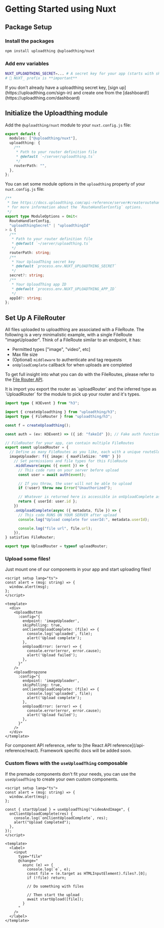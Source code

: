 

# Getting Started using Nuxt

## Package Setup

<Steps>

### Install the packages

```bash copy npm2yarn
npm install uploadthing @uploadthing/nuxt
```

### Add env variables

```bash
NUXT_UPLOADTHING_SECRET=... # A secret key for your app (starts with sk_live_)
# 🖕 NUXT_ prefix is **important**
```

<Callout type="warning">
  If you don't already have a uploadthing secret key, [sign
  up](https://uploadthing.com/sign-in) and create one from the
  [dashboard!](https://uploadthing.com/dashboard)
</Callout>

</Steps>

## Initialize the Uploadthing module

Add the `@uploadthing/nuxt` module to your `nuxt.config.js` file:

```ts copy filename="nuxt.config.js"
export default {
  modules: ["@uploadthing/nuxt"],
  uploadthing: {
    /**
     * Path to your router definition file
     * @default `~/server/uploadthing.ts`
     */
    routerPath: "",
  },
};
```

You can set some module options in the `uploadthing` property of your
`nuxt.config.js` file:

```ts
/**
 * See https://docs.uploadthing.com/api-reference/server#createroutehandler
 * for more information about the `RouteHandlerConfig` options.
 */
export type ModuleOptions = Omit<
  RouteHandlerConfig,
  "uploadthingSecret" | "uploadthingId"
> & {
  /**
   * Path to your router definition file
   * @default `~/server/uploadthing.ts`
   */
  routerPath: string;
  /**
   * Your UploadThing secret key
   * @default `process.env.NUXT_UPLOADTHING_SECRET`
   */
  secret?: string;
  /**
   * Your UploadThing app ID
   * @default `process.env.NUXT_UPLOADTHING_APP_ID`
   */
  appId?: string;
};
```

## Set Up A FileRouter

All files uploaded to uploadthing are associated with a FileRoute. The following
is a very minimalistic example, with a single FileRoute "imageUploader". Think
of a FileRoute similar to an endpoint, it has:

- Permitted types ["image", "video", etc]
- Max file size
- (Optional) `middleware` to authenticate and tag requests
- `onUploadComplete` callback for when uploads are completed

To get full insight into what you can do with the FileRoutes, please refer to
the [File Router API](/api-reference/server#file-routes).

<Callout type="info">
  It is import you export the router as `uploadRouter` and the inferred type as
  `UploadRouter` for the module to pick up your router and it's types.
</Callout>

```ts copy filename="src/lib/server/uploadthing.ts"
import type { H3Event } from "h3";

import { createUploadthing } from "uploadthing/h3";
import type { FileRouter } from "uploadthing/h3";

const f = createUploadthing();

const auth = (ev: H3Event) => ({ id: "fakeId" }); // Fake auth function

// FileRouter for your app, can contain multiple FileRoutes
export const uploadRouter = {
  // Define as many FileRoutes as you like, each with a unique routeSlug
  imageUploader: f({ image: { maxFileSize: "4MB" } })
    // Set permissions and file types for this FileRoute
    .middleware(async ({ event }) => {
      // This code runs on your server before upload
      const user = await auth(event);

      // If you throw, the user will not be able to upload
      if (!user) throw new Error("Unauthorized");

      // Whatever is returned here is accessible in onUploadComplete as `metadata`
      return { userId: user.id };
    })
    .onUploadComplete(async ({ metadata, file }) => {
      // This code RUNS ON YOUR SERVER after upload
      console.log("Upload complete for userId:", metadata.userId);

      console.log("file url", file.url);
    }),
} satisfies FileRouter;

export type UploadRouter = typeof uploadRouter;
```

### Upload some files!

Just mount one of our components in your app and start uploading files!

```vue copy filename="pages/index.vue"
<script setup lang="ts">
const alert = (msg: string) => {
  window.alert(msg);
};
</script>

<template>
  <div>
    <UploadButton
      :config="{
        endpoint: 'imageUploader',
        skipPolling: true,
        onClientUploadComplete: (file) => {
          console.log('uploaded', file);
          alert('Upload complete');
        },
        onUploadError: (error) => {
          console.error(error, error.cause);
          alert('Upload failed');
        },
      }"
    />
    <UploadDropzone
      :config="{
        endpoint: 'imageUploader',
        skipPolling: true,
        onClientUploadComplete: (file) => {
          console.log('uploaded', file);
          alert('Upload complete');
        },
        onUploadError: (error) => {
          console.error(error, error.cause);
          alert('Upload failed');
        },
      }"
    />
  </div>
</template>
```

<Callout type="info">
  For component API reference, refer to [the React API
  reference](/api-reference/react). Framework specific docs will be added soon.
</Callout>

### Custom flows with the `useUploadThing` composable

If the premade components don't fit your needs, you can use the `useUploadThing`
to create your own custom components.

```vue copy filename="pages/index.vue"
<script setup lang="ts">
const alert = (msg: string) => {
  window.alert(msg);
};

const { startUpload } = useUploadThing("videoAndImage", {
  onClientUploadComplete(res) {
    console.log(`onClientUploadComplete`, res);
    alert("Upload Completed");
  },
});
</script>

<template>
  <label>
    <input
      type="file"
      @change="
        async (e) => {
          console.log(`e`, e);
          const file = (e.target as HTMLInputElement).files?.[0];
          if (!file) return;

          // Do something with files

          // Then start the upload
          await startUpload([file]);
        }
      "
    />
  </label>
</template>
```

